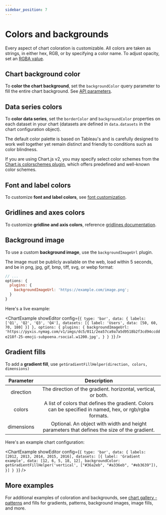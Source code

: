 ```yaml
---
sidebar_position: 7
---
```



# Colors and backgrounds

Every aspect of chart coloration is customizable. All colors are taken as strings, in either hex, RGB, or by specifying a color name. To adjust opacity, set an [RGBA value](https://htmlcolors.com/rgba-color).

## Chart background color

To **color the chart background**, set the `backgroundColor` query parameter to fill the entire chart background. See [API parameters](/documentation/usage/parameters/).

## Data series colors

To **color data series**, set the `borderColor` and `backgroundColor` properties on each dataset in your chart (datasets are defined in `data.datasets` in the chart configuration object).

The default color palette is based on Tableau's and is carefully designed to work well together yet remain distinct and friendly to conditions such as color blindness.

If you are using Chart.js v2, you may specify select color schemes from the [Chart.js colorschemes plugin](https://nagix.github.io/chartjs-plugin-colorschemes/), which offers predefined and well-known color schemes.

## Font and label colors

To customize **font and label colors**, see [font customization](/documentation/reference/fonts/).

## Gridlines and axes colors

To customize **gridline and axis colors**, reference [gridlines documentation](/documentation/reference/grid-lines/).

## Background image

To use a custom **background image**, use the `backgroundImageUrl` plugin.

The image must be publicly available on the web, load within 5 seconds, and be in png, jpg, gif, bmp, tiff, svg, or webp format:

```js
// ...
options: {
  plugins: {
    backgroundImageUrl: 'https://example.com/image.png';
  }
}
```

Here's a live example:

<ChartExample
  showEditor
  config={`{
  type: 'bar',
  data: {
    labels: ['Q1', 'Q2', 'Q3', 'Q4'],
    datasets: [{
      label: 'Users',
      data: [50, 60, 70, 180]
    }]
  },
  options: {
    plugins: {
      backgroundImageUrl: 'https://pyxis.nymag.com/v1/imgs/dc5/011/2ea57ca9a7a5d9518b2f3cd94ccdde218f-25-emoji-subpoena.rsocial.w1200.jpg',
    }
  }
}`}
/>

## Gradient fills

To add a **gradient fill**, use `getGradientFillHelper(direction, colors, dimensions)`

| Parameter  |                                               Description                                               |
| :--------: | :-----------------------------------------------------------------------------------------------------: |
| direction  |                      The direction of the gradient. horizontal, vertical, or both.                      |
|   colors   | A list of colors that defines the gradient. Colors can be specified in named, hex, or rgb/rgba formats. |
| dimensions |       Optional. An object with width and height parameters that defines the size of the gradient.       |

Here's an example chart configuration:

<ChartExample
  showEditor
  config={`{
  type: 'bar',
  data: {
    labels: [2012, 2013, 2014, 2015, 2016],
    datasets: [{
      label: 'Gradient example',
      data: [12, 6, 5, 18, 12],
      backgroundColor: getGradientFillHelper('vertical', ["#36a2eb", "#a336eb", "#eb3639"]),
    }]
  }
}`}
/>

## More examples

For additional examples of coloration and backgrounds, see [chart gallery - patterns](https://quickchart.io/gallery/#patterns-fills) and fills for gradients, patterns, background images, image fills, and more.
